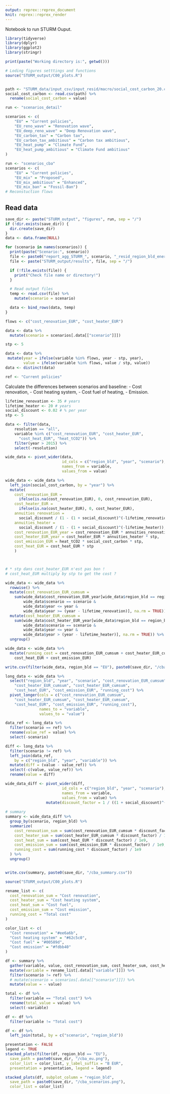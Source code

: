 ```yaml
---
output: reprex::reprex_document
knit: reprex::reprex_render
---
```


Notebook to run STURM Ouput.

```r
library(tidyverse)
library(dplyr)
library(ggplot2)
library(stringr)

print(paste("Working directory is:", getwd()))

# Loding figures setttings and functions
source("STURM_output/C00_plots.R")


path <- "STURM_data/input_csv/input_resid/macro/social_cost_carbon_20.csv"
social_cost_carbon <- read.csv(path) %>%
  rename(social_cost_carbon = value)

run <- "scenarios_detail"

scenarios <- c(
    "EU" = "Current policies",
    "EU_reno_wave" = "Renovation wave",
    "EU_deep_reno_wave" = "Deep Renovation wave",
    "EU_carbon_tax" = "Carbon tax",
    "EU_carbon_tax_ambitious" = "Carbon tax ambitious",
    "EU_heat_pump" = "Climate Fund",
    "EU_heat_pump_ambitious" = "Climate Fund ambitious"
)

run <- "scenarios_cba"
scenarios <- c(
    "EU" = "Current policies",
    "EU_mix" = "Proposed",
    "EU_mix_ambitious" = "Enhanced",
    "EU_mix_ban" = "Fossil-Ban")
# Reconstuction flows

```

## Read data
```r
save_dir <- paste("STURM_output", "figures", run, sep = "/")
if (!dir.exists(save_dir)) {
  dir.create(save_dir)
}
data <- data.frame(NULL)

for (scenario in names(scenarios)) {
  print(paste("Scenario:", scenario))
  file <- paste0("report_agg_STURM_", scenario, "_resid_region_bld_energy.csv")
  file <- paste("STURM_output/results", file, sep = "/")

  if (!file.exists(file)) {
    print("Check file name or directory!")
  }

  # Read output files
  temp <- read.csv(file) %>%
    mutate(scenario = scenario)

  data <- bind_rows(data, temp)
}

flows <- c("cost_renovation_EUR", "cost_heater_EUR")

data <- data %>%
  mutate(scenario = scenarios[.data[["scenario"]]])

stp <- 5

data <- data %>%
 mutate(year = ifelse(variable %in% flows, year - stp, year),
        value = ifelse(variable %in% flows, value / stp, value))
data <- distinct(data)

ref <- "Current policies"
```

Calculate the differences between scenarios and baseline:
- Cost renovation,
- Cost heating system,
- Cost fuel of heating,
- Emission.

```r
lifetime_renovation <- 35 # years
lifetime_heater <- 20 # years
social_discount <- 0.02 # % per year
stp <- 5

data <- filter(data,
    resolution == "all",
    variable %in% c("cost_renovation_EUR", "cost_heater_EUR",
      "cost_heat_EUR", "heat_tCO2")) %>%
    filter(year > 2015) %>%
    select(-resolution)

wide_data <- pivot_wider(data,
                         id_cols = c("region_bld", "year", "scenario"),
                         names_from = variable,
                         values_from = value)

wide_data <- wide_data %>%
  left_join(social_cost_carbon, by = "year") %>%
  mutate(
    cost_renovation_EUR =
      ifelse(is.na(cost_renovation_EUR), 0, cost_renovation_EUR),
    cost_heater_EUR =
      ifelse(is.na(cost_heater_EUR), 0, cost_heater_EUR),
    annuities_renovation =
      social_discount / (1 - (1 + social_discount)^(-lifetime_renovation)),
    annuities_heater =
      social_discount / (1 - (1 + social_discount)^(-lifetime_heater)),
    cost_renovation_EUR_year = cost_renovation_EUR * annuities_renovation * stp,
    cost_heater_EUR_year = cost_heater_EUR * annuities_heater * stp,
    cost_emission_EUR = heat_tCO2 * social_cost_carbon * stp,
    cost_heat_EUR = cost_heat_EUR * stp
    )



# * stp dans cost_heater_EUR n'est pas bon !
# cost_heat_EUR multiply by stp to get the cost ?

wide_data <- wide_data %>%
  rowwise() %>%
  mutate(cost_renovation_EUR_cumsum =
    sum(wide_data$cost_renovation_EUR_year[wide_data$region_bld == region_bld &
        wide_data$scenario == scenario &
        wide_data$year <= year &
        wide_data$year >= (year - lifetime_renovation)], na.rm = TRUE)) %>%
  mutate(cost_heater_EUR_cumsum =
    sum(wide_data$cost_heater_EUR_year[wide_data$region_bld == region_bld &
        wide_data$scenario == scenario &
        wide_data$year <= year &
        wide_data$year > (year - lifetime_heater)], na.rm = TRUE)) %>%
  ungroup()

wide_data <- wide_data %>%
  mutate(running_cost = cost_renovation_EUR_cumsum + cost_heater_EUR_cumsum +
    cost_heat_EUR + cost_emission_EUR)

write.csv(filter(wide_data, region_bld == "EU"), paste0(save_dir, "/cba_calculation_eu.csv"))
```

```r
long_data <- wide_data %>%
  select("region_bld", "year", "scenario", "cost_renovation_EUR_cumsum",
    "cost_heater_EUR_cumsum", "cost_heater_EUR_cumsum",
    "cost_heat_EUR", "cost_emission_EUR", "running_cost") %>%
  pivot_longer(cols = c("cost_renovation_EUR_cumsum",
    "cost_heater_EUR_cumsum", "cost_heater_EUR_cumsum",
    "cost_heat_EUR", "cost_emission_EUR", "running_cost"),
               names_to = "variable",
               values_to = "value")

data_ref <- long_data %>%
  filter(scenario == ref) %>%
  rename(value_ref = value) %>%
  select(-scenario)

diff <- long_data %>%
  filter(scenario != ref) %>%
  left_join(data_ref,
    by = c("region_bld", "year", "variable")) %>%
  mutate(diff = (value - value_ref)) %>%
  select(-c(value, value_ref)) %>%
  rename(value = diff)

wide_data_diff <- pivot_wider(diff,
                         id_cols = c("region_bld", "year", "scenario"),
                         names_from = variable,
                         values_from = value) %>%
                  mutate(discount_factor = 1 / ((1 + social_discount)^(year - 2015)))
            
# summary
summary <- wide_data_diff %>%
  group_by(scenario, region_bld) %>%
  summarize(
    cost_renovation_sum = sum(cost_renovation_EUR_cumsum * discount_factor) / 1e9,
    cost_heater_sum = sum(cost_heater_EUR_cumsum * discount_factor) / 1e9,
    cost_heat_sum = sum(cost_heat_EUR * discount_factor) / 1e9,
    cost_emission_sum = sum(cost_emission_EUR * discount_factor) / 1e9,
    running_cost = sum(running_cost * discount_factor) / 1e9
  ) %>%
  ungroup() 


write.csv(summary, paste0(save_dir, "/cba_summary.csv"))
```

```r
source("STURM_output/C00_plots.R")

rename_list <- c(
  cost_renovation_sum = "Cost renovation",
  cost_heater_sum = "Cost heating system",
  cost_heat_sum = "Cost fuel",
  cost_emission_sum = "Cost emission",
  running_cost = "Total cost"
)

color_list <- c(
  "Cost renovation" = "#ee6a6b",
  "Cost heating system" = "#62c5c0",
  "Cost fuel" = "#00589d",
  "Cost emission" = "#fdbb40"
)

df <- summary %>%
  gather(variable, value, cost_renovation_sum, cost_heater_sum, cost_heat_sum, cost_emission_sum, running_cost) %>%
  mutate(variable = rename_list[.data[["variable"]]]) %>%
  filter(scenario != ref) %>%
  # mutate(scenario = scenarios[.data[["scenario"]]]) %>%
  mutate(value = - value)

total <- df %>%
  filter(variable == "Total cost") %>%
  rename(total_value = value) %>%
  select(-variable)

df <- df %>%
  filter(variable != "Total cost")

df <- df %>%
  left_join(total, by = c("scenario", "region_bld"))

presentation <- FALSE
legend <- TRUE
stacked_plots(filter(df, region_bld == "EU"),
  save_path = paste0(save_dir, "/cba_eu.png"),
  color_list = color_list, y_label_suffix = "B EUR",
  presentation = presentation, legend = legend)

stacked_plots(df, subplot_column = "region_bld",
  save_path = paste0(save_dir, "/cba_scenarios.png"),
  color_list = color_list)

```